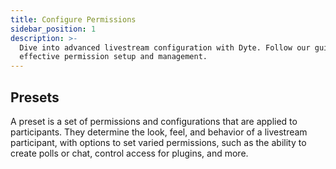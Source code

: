 ```yaml
---
title: Configure Permissions
sidebar_position: 1
description: >-
  Dive into advanced livestream configuration with Dyte. Follow our guide for
  effective permission setup and management.
---
```


## Presets

A preset is a set of permissions and configurations that are applied to participants. They determine the look, feel, and behavior of a livestream participant, with options to set varied permissions, such as the ability to create polls or chat, control access for plugins, and more.
